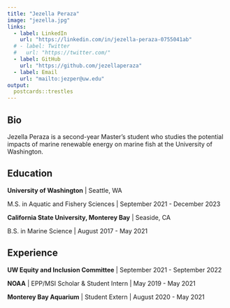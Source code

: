 ```yaml
---
title: "Jezella Peraza"
image: "jezella.jpg"
links:
  - label: LinkedIn
    url: "https://linkedin.com/in/jezella-peraza-0755041ab"
  # - label: Twitter
  #   url: "https://twitter.com/"
  - label: GitHub
    url: "https://github.com/jezellaperaza"
  - label: Email
    url: "mailto:jezper@uw.edu"
output:
  postcards::trestles
---
```

 
## Bio

Jezella Peraza is a second-year Master's student who studies the potential impacts of marine renewable energy on marine fish at the University of Washington. 

## Education

**University of Washington** | Seattle, WA

M.S. in Aquatic and Fishery Sciences | September 2021 - December 2023

**California State University, Monterey Bay** | Seaside, CA

B.S. in Marine Science | August 2017 - May 2021

## Experience

**UW Equity and Inclusion Committee** | September 2021 - September 2022

**NOAA** | EPP/MSI Scholar & Student Intern | May 2019 - May 2021

**Monterey Bay Aquarium** | Student Extern | August 2020 - May 2021
